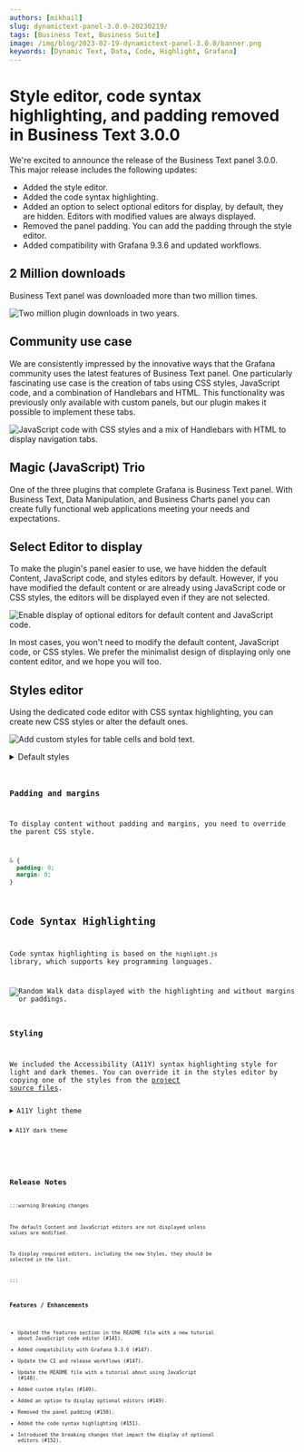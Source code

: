 ```yaml
---
authors: [mikhail]
slug: dynamictext-panel-3.0.0-20230219/
tags: [Business Text, Business Suite]
image: /img/blog/2023-02-19-dynamictext-panel-3.0.0/banner.png
keywords: [Dynamic Text, Data, Code, Highlight, Grafana]
---
```



# Style editor, code syntax highlighting, and padding removed in Business Text 3.0.0

We're excited to announce the release of the Business Text panel 3.0.0. This major release includes the following updates:

- Added the style editor.
- Added the code syntax highlighting.
- Added an option to select optional editors for display, by default, they are hidden. Editors with modified values are always displayed.
- Removed the panel padding. You can add the padding through the style editor.
- Added compatibility with Grafana 9.3.6 and updated workflows.

## 2 Million downloads

Business Text panel was downloaded more than two million times.

<Image
  title="Two million plugin downloads in two years."
  src="/img/blog/2023-02-19-dynamictext-panel-3.0.0/downloads.png"
/>

## Community use case

We are consistently impressed by the innovative ways that the Grafana community uses the latest features of Business Text panel. One particularly fascinating use case is the creation of tabs using CSS styles, JavaScript code, and a combination of Handlebars and HTML. This functionality was previously only available with custom panels, but our plugin makes it possible to implement these tabs.

<Image
  title="JavaScript code with CSS styles and a mix of Handlebars with HTML to display navigation tabs."
  src="/img/blog/2023-02-19-dynamictext-panel-3.0.0/example.png"
/>

## Magic (JavaScript) Trio

One of the three plugins that complete Grafana is Business Text panel. With Business Text, Data Manipulation, and Business Charts panel you can create fully functional web applications meeting your needs and expectations.

<Youtube
  id="wPr4gZYzUVA"
  title="Dynamic Text, Data Manipulation, and Business Charts panel plugins."
/>

## Select Editor to display

To make the plugin's panel easier to use, we have hidden the default Content, JavaScript code, and styles editors by default. However, if you have modified the default content or are already using JavaScript code or CSS styles, the editors will be displayed even if they are not selected.

<Image
  title="Enable display of optional editors for default content and JavaScript code."
  src="/img/blog/2023-02-19-dynamictext-panel-3.0.0/select.png"
/>

In most cases, you won't need to modify the default content, JavaScript code, or CSS styles. We prefer the minimalist design of displaying only one content editor, and we hope you will too.

## Styles editor

Using the dedicated code editor with CSS syntax highlighting, you can create new CSS styles or alter the default ones.

<Image
  title="Add custom styles for table cells and bold text."
  src="/img/blog/2023-02-19-dynamictext-panel-3.0.0/styles.png"
/>

<details>
  <summary>Default styles</summary>

<Code
  url="https://github.com/VolkovLabs/business-text/blob/main/src/components/Text/Text.styles.ts"
  language="js"
/>

</details>

### Padding and margins

To display content without padding and margins, you need to override the parent CSS style.

```css
& {
  padding: 0;
  margin: 0;
}
```

## Code Syntax Highlighting

Code syntax highlighting is based on the `highlight.js` library, which supports key programming languages.

<Image
  title="Random Walk data displayed with the highlighting and without margins or paddings."
  src="/img/blog/2023-02-19-dynamictext-panel-3.0.0/highlight.png"
/>

### Styling

We included the Accessibility (A11Y) syntax highlighting style for light and dark themes. You can override it in the styles editor by copying one of the styles from the [project source files](https://github.com/highlightjs/highlight.js/tree/main/src/styles).

<details>
  <summary>A11Y light theme</summary>

<Code
  url="https://github.com/highlightjs/highlight.js/blob/main/src/styles/a11y-light.css"
  language="css"
/>

</details>

<details>
  <summary>A11Y dark theme</summary>

<Code
  url="https://github.com/highlightjs/highlight.js/blob/main/src/styles/a11y-dark.css"
  language="css"
/>

</details>

<GettingStarted />

<Tutorial />

## Release Notes

:::warning Breaking changes

The default Content and JavaScript editors are not displayed unless values are modified.

To display required editors, including the new Styles, they should be selected in the list.

:::

### Features / Enhancements

- Updated the features section in the README file with a new tutorial about JavaScript code editor (#141).
- Added compatibility with Grafana 9.3.6 (#147).
- Update the CI and release workflows (#147).
- Update the README file with a tutorial about using JavaScript (#148).
- Added custom styles (#149).
- Added an option to display optional editors (#149).
- Removed the panel padding (#150).
- Added the code syntax highlighting (#151).
- Introduced the breaking changes that impact the display of optional editors (#152).

<Feedback />
